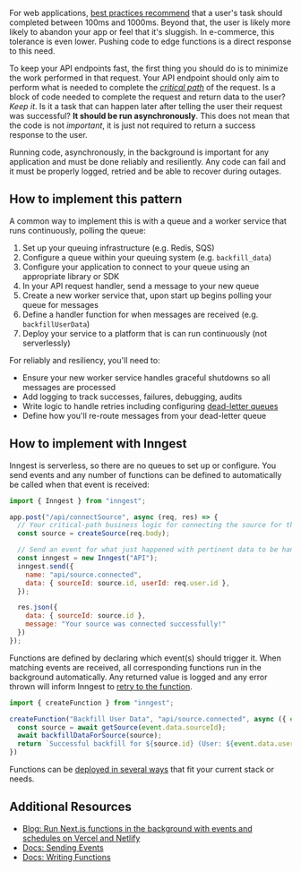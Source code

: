 For web applications, [best practices recommend](https://web.dev/rail/) that a user's task should completed between 100ms and 1000ms. Beyond that, the user is likely more likely to abandon your app or feel that it's sluggish. In e-commerce, this tolerance is even lower. Pushing code to edge functions is a direct response to this need.

To keep your API endpoints fast, the first thing you should do is to minimize the work performed in that request. Your API endpoint should only aim to perform what is needed to complete the [_critical path_](https://en.wikipedia.org/wiki/Critical_path_method) of the request. Is a block of code needed to complete the request and return data to the user? _Keep it_. Is it a task that can happen later after telling the user their request was successful? **It should be run asynchronously**. This does not mean that the code is not _important_, it is just not required to return a success response to the user.

Running code, asynchronously, in the background is important for any application and must be done reliably and resiliently. Any code can fail and it must be properly logged, retried and be able to recover during outages.

## How to implement this pattern

A common way to implement this is with a queue and a worker service that runs continuously, polling the queue:

1. Set up your queuing infrastructure (e.g. Redis, SQS)
2. Configure a queue within your queuing system (e.g. `backfill_data`)
3. Configure your application to connect to your queue using an appropriate library or SDK
4. In your API request handler, send a message to your new queue
5. Create a new worker service that, upon start up begins polling your queue for messages
6. Define a handler function for when messages are received (e.g. `backfillUserData`)
7. Deploy your service to a platform that is can run continuously (not serverlessly)

For reliably and resiliency, you'll need to:

* Ensure your new worker service handles graceful shutdowns so all messages are processed
* Add logging to track successes, failures, debugging, audits
* Write logic to handle retries including configuring [dead-letter queues](https://en.wikipedia.org/wiki/Dead_letter_queue)
* Define how you'll re-route messages from your dead-letter queue

## How to implement with Inngest

Inngest is serverless, so there are no queues to set up or configure. You send events and any number of functions can be defined to automatically be called when that event is received:

```js
import { Inngest } from "inngest";

app.post("/api/connectSource", async (req, res) => {
  // Your critical-path business logic for connecting the source for the user
  const source = createSource(req.body);

  // Send an event for what just happened with pertinent data to be handled async
  const inngest = new Inngest("API");
  inngest.send({
    name: "api/source.connected",
    data: { sourceId: source.id, userId: req.user.id },
  });

  res.json({
    data: { sourceId: source.id },
    message: "Your source was connected successfully!"
  })
});
```

Functions are defined by declaring which event(s) should trigger it. When matching events are received, all corresponding functions run in the background automatically.  Any returned value is logged and any error thrown will inform Inngest to [retry to the function](/docs/reference/functions/retries?ref=patterns).

```js
import { createFunction } from "inngest";

createFunction("Backfill User Data", "api/source.connected", async ({ event }) => {
  const source = await getSource(event.data.sourceId);
  await backfillDataForSource(source);
  return `Successful backfill for ${source.id} (User: ${event.data.userId})`;
})
```

Functions can be [deployed in several ways](/docs/deploy?ref=patterns) that fit your current stack or needs.

## Additional Resources

* [Blog: Run Next.js functions in the background with events and schedules on Vercel and Netlify](/blog/run-nextjs-functions-in-the-background?ref=patterns)
* [Docs: Sending Events](/docs/events?ref=patterns)
* [Docs: Writing Functions](/docs/functions?ref=patterns)
